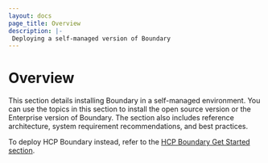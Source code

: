 ```yaml
---
layout: docs
page_title: Overview
description: |-
 Deploying a self-managed version of Boundary
---
```


# Overview

This section details installing Boundary in a self-managed environment.
You can use the topics in this section to install the open source version or the Enterprise version of Boundary.
The section also includes reference architecture, system requirement recommendations, and best practices.

To deploy HCP Boundary instead, refer to the [HCP Boundary Get Started section](/hcp/docs/get-started/deploy-and-login).